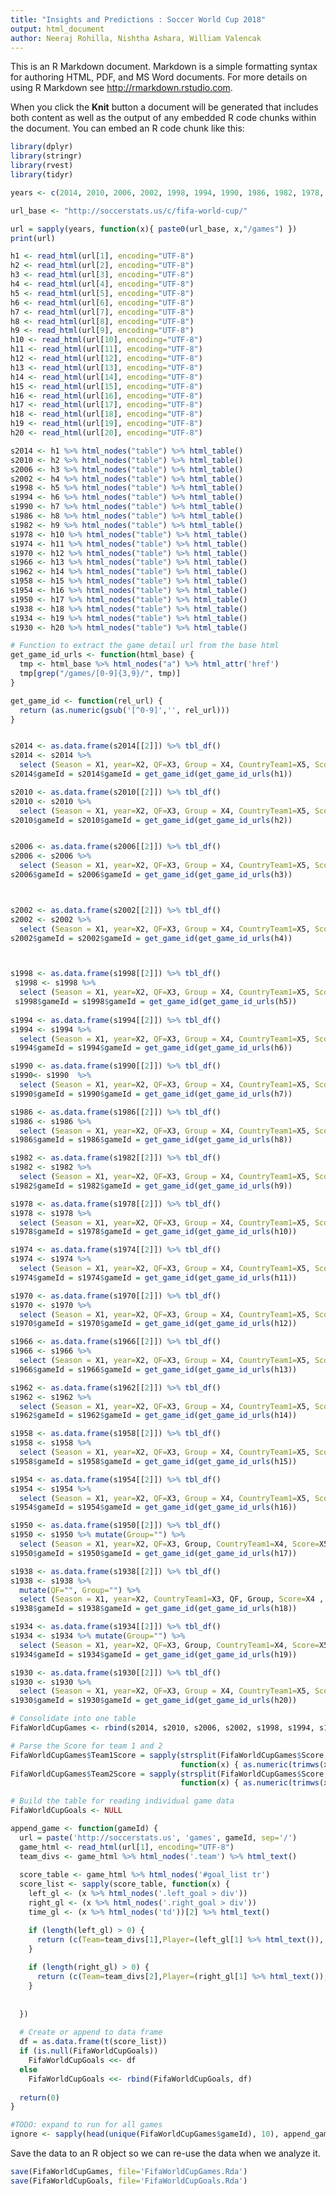 ```yaml
---
title: "Insights and Predictions : Soccer World Cup 2018"
output: html_document
author: Neeraj Rohilla, Nishtha Ashara, William Valencak
---
```


This is an R Markdown document. Markdown is a simple formatting syntax for authoring HTML, PDF, and MS Word documents. For more details on using R Markdown see <http://rmarkdown.rstudio.com>.

When you click the **Knit** button a document will be generated that includes both content as well as the output of any embedded R code chunks within the document. You can embed an R code chunk like this:

```r
library(dplyr)
library(stringr)
library(rvest)
library(tidyr)

years <- c(2014, 2010, 2006, 2002, 1998, 1994, 1990, 1986, 1982, 1978, 1974, 1970, 1966, 1962, 1958, 1954, 1950, 1938, 1934, 1930)

url_base <- "http://soccerstats.us/c/fifa-world-cup/"

url = sapply(years, function(x){ paste0(url_base, x,"/games") })
print(url)

h1 <- read_html(url[1], encoding="UTF-8")
h2 <- read_html(url[2], encoding="UTF-8")
h3 <- read_html(url[3], encoding="UTF-8")
h4 <- read_html(url[4], encoding="UTF-8")
h5 <- read_html(url[5], encoding="UTF-8")
h6 <- read_html(url[6], encoding="UTF-8")
h7 <- read_html(url[7], encoding="UTF-8")
h8 <- read_html(url[8], encoding="UTF-8")
h9 <- read_html(url[9], encoding="UTF-8")
h10 <- read_html(url[10], encoding="UTF-8")
h11 <- read_html(url[11], encoding="UTF-8")
h12 <- read_html(url[12], encoding="UTF-8")
h13 <- read_html(url[13], encoding="UTF-8")
h14 <- read_html(url[14], encoding="UTF-8")
h15 <- read_html(url[15], encoding="UTF-8")
h16 <- read_html(url[16], encoding="UTF-8")
h17 <- read_html(url[17], encoding="UTF-8")
h18 <- read_html(url[18], encoding="UTF-8")
h19 <- read_html(url[19], encoding="UTF-8")
h20 <- read_html(url[20], encoding="UTF-8")

s2014 <- h1 %>% html_nodes("table") %>% html_table() 
s2010 <- h2 %>% html_nodes("table") %>% html_table() 
s2006 <- h3 %>% html_nodes("table") %>% html_table() 
s2002 <- h4 %>% html_nodes("table") %>% html_table() 
s1998 <- h5 %>% html_nodes("table") %>% html_table() 
s1994 <- h6 %>% html_nodes("table") %>% html_table() 
s1990 <- h7 %>% html_nodes("table") %>% html_table() 
s1986 <- h8 %>% html_nodes("table") %>% html_table() 
s1982 <- h9 %>% html_nodes("table") %>% html_table() 
s1978 <- h10 %>% html_nodes("table") %>% html_table() 
s1974 <- h11 %>% html_nodes("table") %>% html_table() 
s1970 <- h12 %>% html_nodes("table") %>% html_table() 
s1966 <- h13 %>% html_nodes("table") %>% html_table() 
s1962 <- h14 %>% html_nodes("table") %>% html_table() 
s1958 <- h15 %>% html_nodes("table") %>% html_table() 
s1954 <- h16 %>% html_nodes("table") %>% html_table() 
s1950 <- h17 %>% html_nodes("table") %>% html_table() 
s1938 <- h18 %>% html_nodes("table") %>% html_table() 
s1934 <- h19 %>% html_nodes("table") %>% html_table() 
s1930 <- h20 %>% html_nodes("table") %>% html_table() 

# Function to extract the game detail url from the base html
get_game_id_urls <- function(html_base) {
  tmp <- html_base %>% html_nodes("a") %>% html_attr('href')
  tmp[grep("/games/[0-9]{3,9}/", tmp)]
}

get_game_id <- function(rel_url) {
  return (as.numeric(gsub('[^0-9]','', rel_url)))
}


s2014 <- as.data.frame(s2014[[2]]) %>% tbl_df() 
s2014 <- s2014 %>% 
  select (Season = X1, year=X2, QF=X3, Group = X4, CountryTeam1=X5, Score=X6 , CountryTeam2=X7, Location=X8, Refree = X9 , Attendence = X10)
s2014$gameId = s2014$gameId = get_game_id(get_game_id_urls(h1))

s2010 <- as.data.frame(s2010[[2]]) %>% tbl_df()
s2010 <- s2010 %>% 
  select (Season = X1, year=X2, QF=X3, Group = X4, CountryTeam1=X5, Score=X6 , CountryTeam2=X7, Location=X8, Refree = X9 , Attendence = X10)
s2010$gameId = s2010$gameId = get_game_id(get_game_id_urls(h2))


s2006 <- as.data.frame(s2006[[2]]) %>% tbl_df()
s2006 <- s2006 %>% 
  select (Season = X1, year=X2, QF=X3, Group = X4, CountryTeam1=X5, Score=X6 , CountryTeam2=X7, Location=X8, Refree = X9 , Attendence = X10)
s2006$gameId = s2006$gameId = get_game_id(get_game_id_urls(h3))



s2002 <- as.data.frame(s2002[[2]]) %>% tbl_df()
s2002 <- s2002 %>% 
  select (Season = X1, year=X2, QF=X3, Group = X4, CountryTeam1=X5, Score=X6 , CountryTeam2=X7, Location=X8, Refree = X9 , Attendence = X10)
s2002$gameId = s2002$gameId = get_game_id(get_game_id_urls(h4))



s1998 <- as.data.frame(s1998[[2]]) %>% tbl_df()
 s1998 <- s1998 %>% 
  select (Season = X1, year=X2, QF=X3, Group = X4, CountryTeam1=X5, Score=X6 , CountryTeam2=X7, Location=X8, Refree = X9 , Attendence = X10)
 s1998$gameId = s1998$gameId = get_game_id(get_game_id_urls(h5))
 
s1994 <- as.data.frame(s1994[[2]]) %>% tbl_df()
s1994 <- s1994 %>% 
  select (Season = X1, year=X2, QF=X3, Group = X4, CountryTeam1=X5, Score=X6 , CountryTeam2=X7, Location=X8, Refree = X9 , Attendence = X10)
s1994$gameId = s1994$gameId = get_game_id(get_game_id_urls(h6))

s1990 <- as.data.frame(s1990[[2]]) %>% tbl_df()
s1990<- s1990  %>% 
  select (Season = X1, year=X2, QF=X3, Group = X4, CountryTeam1=X5, Score=X6 , CountryTeam2=X7, Location=X8, Refree = X9 , Attendence = X10)
s1990$gameId = s1990$gameId = get_game_id(get_game_id_urls(h7))

s1986 <- as.data.frame(s1986[[2]]) %>% tbl_df()
s1986 <- s1986 %>% 
  select (Season = X1, year=X2, QF=X3, Group = X4, CountryTeam1=X5, Score=X6 , CountryTeam2=X7, Location=X8, Refree = X9 , Attendence = X10)
s1986$gameId = s1986$gameId = get_game_id(get_game_id_urls(h8))

s1982 <- as.data.frame(s1982[[2]]) %>% tbl_df()
s1982 <- s1982 %>% 
  select (Season = X1, year=X2, QF=X3, Group = X4, CountryTeam1=X5, Score=X6 , CountryTeam2=X7, Location=X8, Refree = X9 , Attendence = X10)
s1982$gameId = s1982$gameId = get_game_id(get_game_id_urls(h9))

s1978 <- as.data.frame(s1978[[2]]) %>% tbl_df()
s1978 <- s1978 %>% 
  select (Season = X1, year=X2, QF=X3, Group = X4, CountryTeam1=X5, Score=X6 , CountryTeam2=X7, Location=X8, Refree = X9 , Attendence = X10)
s1978$gameId = s1978$gameId = get_game_id(get_game_id_urls(h10))

s1974 <- as.data.frame(s1974[[2]]) %>% tbl_df()
s1974 <- s1974 %>% 
  select (Season = X1, year=X2, QF=X3, Group = X4, CountryTeam1=X5, Score=X6 , CountryTeam2=X7, Location=X8, Refree = X9 , Attendence = X10)
s1974$gameId = s1974$gameId = get_game_id(get_game_id_urls(h11))

s1970 <- as.data.frame(s1970[[2]]) %>% tbl_df()
s1970 <- s1970 %>% 
  select (Season = X1, year=X2, QF=X3, Group = X4, CountryTeam1=X5, Score=X6 , CountryTeam2=X7, Location=X8, Refree = X9 , Attendence = X10)
s1970$gameId = s1970$gameId = get_game_id(get_game_id_urls(h12))

s1966 <- as.data.frame(s1966[[2]]) %>% tbl_df()
s1966 <- s1966 %>% 
  select (Season = X1, year=X2, QF=X3, Group = X4, CountryTeam1=X5, Score=X6 , CountryTeam2=X7, Location=X8, Refree = X9 , Attendence = X10)
s1966$gameId = s1966$gameId = get_game_id(get_game_id_urls(h13))

s1962 <- as.data.frame(s1962[[2]]) %>% tbl_df()
s1962 <- s1962 %>% 
  select (Season = X1, year=X2, QF=X3, Group = X4, CountryTeam1=X5, Score=X6 , CountryTeam2=X7, Location=X8, Refree = X9 , Attendence = X10)
s1962$gameId = s1962$gameId = get_game_id(get_game_id_urls(h14))

s1958 <- as.data.frame(s1958[[2]]) %>% tbl_df()
s1958 <- s1958 %>% 
  select (Season = X1, year=X2, QF=X3, Group = X4, CountryTeam1=X5, Score=X6 , CountryTeam2=X7, Location=X8, Refree = X9 , Attendence = X10)
s1958$gameId = s1958$gameId = get_game_id(get_game_id_urls(h15))

s1954 <- as.data.frame(s1954[[2]]) %>% tbl_df()
s1954 <- s1954 %>% 
  select (Season = X1, year=X2, QF=X3, Group = X4, CountryTeam1=X5, Score=X6 , CountryTeam2=X7, Location=X8, Refree = X9 , Attendence = X10)
s1954$gameId = s1954$gameId = get_game_id(get_game_id_urls(h16))

s1950 <- as.data.frame(s1950[[2]]) %>% tbl_df()
s1950 <- s1950 %>% mutate(Group="") %>%
  select (Season = X1, year=X2, QF=X3, Group, CountryTeam1=X4, Score=X5 , CountryTeam2=X6, Location=X7, Refree = X8 , Attendence = X9)
s1950$gameId = s1950$gameId = get_game_id(get_game_id_urls(h17))

s1938 <- as.data.frame(s1938[[2]]) %>% tbl_df()
s1938 <- s1938 %>%
  mutate(QF="", Group="") %>% 
  select (Season = X1, year=X2, CountryTeam1=X3, QF, Group, Score=X4 , CountryTeam2=X5, Location=X6, Refree = X7 , Attendence = X8) 
s1938$gameId = s1938$gameId = get_game_id(get_game_id_urls(h18))

s1934 <- as.data.frame(s1934[[2]]) %>% tbl_df()
s1934 <- s1934 %>% mutate(Group="") %>%
  select (Season = X1, year=X2, QF=X3, Group, CountryTeam1=X4, Score=X5 , CountryTeam2=X6, Location=X7, Refree = X8 , Attendence = X9)
s1934$gameId = s1934$gameId = get_game_id(get_game_id_urls(h19))

s1930 <- as.data.frame(s1930[[2]]) %>% tbl_df()
s1930 <- s1930 %>% 
  select (Season = X1, year=X2, QF=X3, Group = X4, CountryTeam1=X5, Score=X6 , CountryTeam2=X7, Location=X8, Refree = X9 , Attendence = X10)
s1930$gameId = s1930$gameId = get_game_id(get_game_id_urls(h20))

# Consolidate into one table
FifaWorldCupGames <- rbind(s2014, s2010, s2006, s2002, s1998, s1994, s1990, s1986, s1982, s1978, s1974, s1970, s1966, s1962, s1958, s1954, s1950, s1934, s1930)

# Parse the Score for team 1 and 2
FifaWorldCupGames$Team1Score = sapply(strsplit(FifaWorldCupGames$Score, '-'), 
                                      function(x) { as.numeric(trimws(x[[1]])) })
FifaWorldCupGames$Team2Score = sapply(strsplit(FifaWorldCupGames$Score, '-'), 
                                      function(x) { as.numeric(trimws(x[[2]])) })


```


```r
# Build the table for reading individual game data
FifaWorldCupGoals <- NULL

append_game <- function(gameId) {
  url = paste('http://soccerstats.us', 'games', gameId, sep='/')
  game_html <- read_html(url[1], encoding="UTF-8")
  team_divs <- game_html %>% html_nodes('.team') %>% html_text()
  
  score_table <- game_html %>% html_nodes('#goal_list tr')
  score_list <- sapply(score_table, function(x) {
    left_gl <- (x %>% html_nodes('.left_goal > div'))
    right_gl <- (x %>% html_nodes('.right_goal > div'))
    time_gl <- (x %>% html_nodes('td'))[2] %>% html_text()

    if (length(left_gl) > 0) {
      return (c(Team=team_divs[1],Player=(left_gl[1] %>% html_text()), time=time_gl, gameId=gameId))
    }
    
    if (length(right_gl) > 0) {
      return (c(Team=team_divs[2],Player=(right_gl[1] %>% html_text()), time=time_gl, gameId=gameId))
    }
    
    
  })
  
  # Create or append to data frame
  df = as.data.frame(t(score_list))
  if (is.null(FifaWorldCupGoals))
    FifaWorldCupGoals <<- df
  else
    FifaWorldCupGoals <<- rbind(FifaWorldCupGoals, df)
  
  return(0)
}

#TODO: expand to run for all games
ignore <- sapply(head(unique(FifaWorldCupGames$gameId), 10), append_game)

```



Save the data to an R object so we can re-use the data when we analyze it.
```r
save(FifaWorldCupGames, file='FifaWorldCupGames.Rda')
save(FifaWorldCupGoals, file='FifaWorldCupGoals.Rda')
```

